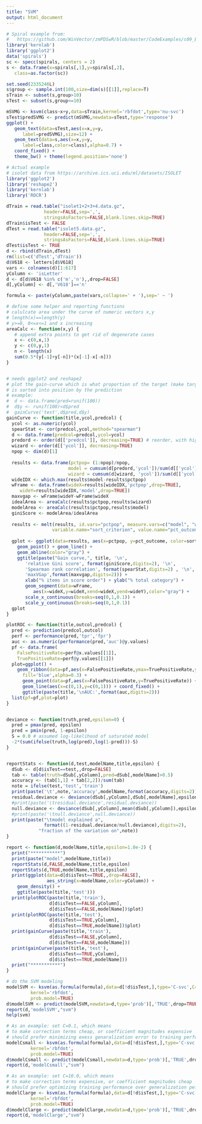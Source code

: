 ```yaml
---
title: "SVM"
output: html_document
---
```



```r
# Spiral example from: 
#   https://github.com/WinVector/zmPDSwR/blob/master/CodeExamples/c09_Exploring_advanced_methods/00196_example_9.21_of_section_9.4.2.R
library('kernlab')
library('ggplot2')
data('spirals') 
sc <- specc(spirals, centers = 2) 
s <- data.frame(x=spirals[,1],y=spirals[,2],
   class=as.factor(sc)) 

set.seed(2335246L)
s$group <- sample.int(100,size=dim(s)[[1]],replace=T)
sTrain <- subset(s,group>10)
sTest <- subset(s,group<=10)

mSVMG <- ksvm(class~x+y,data=sTrain,kernel='rbfdot',type='nu-svc') 
sTest$predSVMG <- predict(mSVMG,newdata=sTest,type='response')
ggplot() +
   geom_text(data=sTest,aes(x=x,y=y,
      label=predSVMG),size=12) +
   geom_text(data=s,aes(x=x,y=y,
      label=class,color=class),alpha=0.7) +
   coord_fixed() + 
   theme_bw() + theme(legend.position='none')
```

```r
# Actual example
# isolet data from https://archive.ics.uci.edu/ml/datasets/ISOLET
library('ggplot2')
library('reshape2')
library('kernlab')
library('ROCR')

dTrain = read.table("isolet1+2+3+4.data.gz",
              header=FALSE,sep=',',
              stringsAsFactors=FALSE,blank.lines.skip=TRUE)
dTrain$isTest <- FALSE
dTest = read.table("isolet5.data.gz",
              header=FALSE,sep=',',
              stringsAsFactors=FALSE,blank.lines.skip=TRUE)
dTest$isTest <- TRUE
d <- rbind(dTrain,dTest)
rm(list=c('dTest','dTrain'))
d$V618 <- letters[d$V618]
vars <- colnames(d)[1:617]
yColumn <- 'isLetter'
d <- d[d$V618 %in% c('m','n'),,drop=FALSE]
d[,yColumn] <- d[,'V618']=='n'

formula <- paste(yColumn,paste(vars,collapse=' + '),sep=' ~ ')
```

```r
# define some helper and reporting functions
# calulcate area under the curve of numeric vectors x,y
# length(x)==length(y)
# y>=0, 0<=x<=1 and x increasing
areaCalc <- function(x,y) {
   # append extra points to get rid of degenerate cases
   x <- c(0,x,1)
   y <- c(0,y,1)
   n <- length(x)
   sum(0.5*(y[-1]+y[-n])*(x[-1]-x[-n]))
}


# needs ggplot2 and reshape2
# plot the gain-curve which is what proportion of the target (make target numric)
# is sorted into position by the prediction
# example:
#  d <- data.frame(pred=runif(100))
#  d$y <- runif(100)<d$pred
#  gainCurve('test',d$pred,d$y)
gainCurve <- function(title,ycol,predcol) {
  ycol <- as.numeric(ycol)
  spearStat <- cor(predcol,ycol,method="spearman")
  d <- data.frame(predcol=predcol,ycol=ycol)
  predord <- order(d[['predcol']], decreasing=TRUE) # reorder, with highest first
  wizard <- order(d[['ycol']], decreasing=TRUE)
  npop <- dim(d)[1]
  
  results <- data.frame(pctpop= (1:npop)/npop,
                       model = cumsum(d[predord,'ycol'])/sum(d[['ycol']]),
                       wizard = cumsum(d[wizard, 'ycol'])/sum(d[['ycol']]))
  wideIDX <- which.max(results$model-results$pctpop)
  wFrame <- data.frame(wideX=results[wideIDX,'pctpop',drop=TRUE],
     wideY=results[wideIDX,'model',drop=TRUE])
  maxvgap <- wFrame$wideY-wFrame$wideX
  idealArea <- areaCalc(results$pctpop,results$wizard)
  modelArea <- areaCalc(results$pctpop,results$model)
  giniScore <- modelArea/idealArea
  
  results <- melt(results, id.vars="pctpop", measure.vars=c("model", "wizard"),
                 variable.name="sort_criterion", value.name="pct_outcome")
  
  gplot <- ggplot(data=results, aes(x=pctpop, y=pct_outcome, color=sort_criterion)) + 
    geom_point() + geom_line() + 
    geom_abline(color="gray") +
    ggtitle(paste("Gain curve,", title, '\n', 
       'relative Gini score', format(giniScore,digits=2), '\n',
       'Spearman rank correlation', format(spearStat,digits=2) , '\n',
       'maxVGap',format(maxvgap,digits=2))) +
       xlab("% items in score order") + ylab("% total category") +
       geom_segment(data=wFrame,
          aes(x=wideX,y=wideX,xend=wideX,yend=wideY),color="gray") +
       scale_x_continuous(breaks=seq(0,1,0.1)) +
       scale_y_continuous(breaks=seq(0,1,0.1))
  gplot
}

plotROC <- function(title,outcol,predcol) {
  pred <- prediction(predcol,outcol)
  perf <- performance(pred,'tpr','fpr')
  auc <- as.numeric(performance(pred,'auc')@y.values)
  pf <- data.frame(
    FalsePositiveRate=perf@x.values[[1]],
    TruePositiveRate=perf@y.values[[1]])
  plot=ggplot() +
    geom_ribbon(data=pf,aes(x=FalsePositiveRate,ymax=TruePositiveRate,ymin=0),
      fill='blue',alpha=0.3) +
      geom_point(data=pf,aes(x=FalsePositiveRate,y=TruePositiveRate)) +
      geom_line(aes(x=c(0,1),y=c(0,1))) + coord_fixed() +
      ggtitle(paste(title,'\nAUC:',format(auc,digits=2)))
  list(pf=pf,plot=plot)
}


deviance <- function(truth,pred,epsilon=0) {
  pred = pmax(pred, epsilon)
  pred = pmin(pred, 1-epsilon)
  S = 0.0 # assumed log-likelihood of saturated model
  -2*(sum(ifelse(truth,log(pred),log(1-pred)))-S)
}


reportStats <- function(d,test,modelName,title,epsilon) {
  dSub <- d[d$isTest==test,,drop=FALSE]
  tab <- table(truth=dSub[,yColumn],pred=dSub[,modelName]>0.5)
  accuracy <- (tab[1,1] + tab[2,2])/sum(tab)
  note = ifelse(test,'test','train')
  print(paste('\t',note,'accuracy',modelName,format(accuracy,digits=2)))
  residual.deviance <- deviance(dSub[,yColumn],dSub[,modelName],epsilon)
  #print(paste('\tresidual.deviance',residual.deviance))
  null.deviance <- deviance(dSub[,yColumn],mean(dSub[,yColumn]),epsilon)
  #print(paste('\tnull.deviance',null.deviance))
  print(paste("\tmodel explained a",
              format((1-residual.deviance/null.deviance),digits=2),
            "fraction of the variation on",note))  
}

report <- function(d,modelName,title,epsilon=1.0e-2) {
  print("***********")
  print(paste("model",modelName,title))
  reportStats(d,FALSE,modelName,title,epsilon)
  reportStats(d,TRUE,modelName,title,epsilon)
  print(ggplot(data=d[d$isTest==TRUE,,drop=FALSE],
               aes_string(x=modelName,color=yColumn)) + 
    geom_density() + 
    ggtitle(paste(title,'test')))
  print(plotROC(paste(title,'train'),
                d[d$isTest==FALSE,yColumn],
                d[d$isTest==FALSE,modelName])$plot)
  print(plotROC(paste(title,'test'),
                d[d$isTest==TRUE,yColumn],
                d[d$isTest==TRUE,modelName])$plot)
  print(gainCurve(paste(title,'train'),
                d[d$isTest==FALSE,yColumn],
                d[d$isTest==FALSE,modelName]))
  print(gainCurve(paste(title,'test'),
                d[d$isTest==TRUE,yColumn],
                d[d$isTest==TRUE,modelName]))
  print("***********")
}
```

```r
# do the SVM modeling
modelSVM <- ksvm(as.formula(formula),data=d[!d$isTest,],type='C-svc',C=1.0,
         kernel='rbfdot',
         prob.model=TRUE)
d$modelSVM <- predict(modelSVM,newdata=d,type='prob')[,'TRUE',drop=TRUE]
report(d,'modelSVM',"svm")
help(svm)
```

```r
# As an example: set C=0.1, which means
# to make correction terms cheap, or coefficient magnitudes expensive
# should prefer minimizing exess genaralization error to training performance
modelCsmall <- ksvm(as.formula(formula),data=d[!d$isTest,],type='C-svc',C=0.1,
         kernel='rbfdot',
         prob.model=TRUE)
d$modelCsmall <- predict(modelCsmall,newdata=d,type='prob')[,'TRUE',drop=TRUE]
report(d,'modelCsmall',"svm")
```

```r
# As an example: set C=10.0, which means
# to make correction terms expensive, or coefficient magnitudes cheap
# should prefer optimizing training performance over generalization peformance
modelClarge <- ksvm(as.formula(formula),data=d[!d$isTest,],type='C-svc',C=10.0,
         kernel='rbfdot',
         prob.model=TRUE)
d$modelClarge <- predict(modelClarge,newdata=d,type='prob')[,'TRUE',drop=TRUE]
report(d,'modelClarge',"svm")
```

